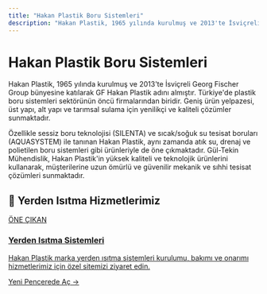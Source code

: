 ```yaml
---
title: "Hakan Plastik Boru Sistemleri"
description: "Hakan Plastik, 1965 yılında kurulmuş ve 2013'te İsviçreli Georg Fischer Group bünyesine katılarak GF Hakan Plastik adını almıştır. Türkiye'de plastik boru si..."
---
```


# Hakan Plastik Boru Sistemleri

Hakan Plastik, 1965 yılında kurulmuş ve 2013'te İsviçreli Georg Fischer Group bünyesine katılarak GF Hakan Plastik adını almıştır. Türkiye'de plastik boru sistemleri sektörünün öncü firmalarından biridir. Geniş ürün yelpazesi, üst yapı, alt yapı ve tarımsal sulama için yenilikçi ve kaliteli çözümler sunmaktadır.

Özellikle sessiz boru teknolojisi (SILENTA) ve sıcak/soğuk su tesisat boruları (AQUASYSTEM) ile tanınan Hakan Plastik, aynı zamanda atık su, drenaj ve polietilen boru sistemleri gibi ürünleriyle de öne çıkmaktadır. Gül-Tekin Mühendislik, Hakan Plastik'in yüksek kaliteli ve teknolojik ürünlerini kullanarak, müşterilerine uzun ömürlü ve güvenilir mekanik ve sıhhi tesisat çözümleri sunmaktadır.

## 🌟 Yerden Isıtma Hizmetlerimiz

<a href="https://yerden-isitma.gul-tekinmuhendislik.com/" target="_blank" rel="noopener noreferrer" class="link-card featured">
  <div class="link-card-content">
    <span class="badge">ÖNE ÇIKAN</span>
    <h3>Yerden Isıtma Sistemleri</h3>
    <p>Hakan Plastik marka yerden ısıtma sistemleri kurulumu, bakımı ve onarımı hizmetlerimiz için özel sitemizi ziyaret edin.</p>
    <span class="link-card-cta">Yeni Pencerede Aç →</span>
  </div>
</a>